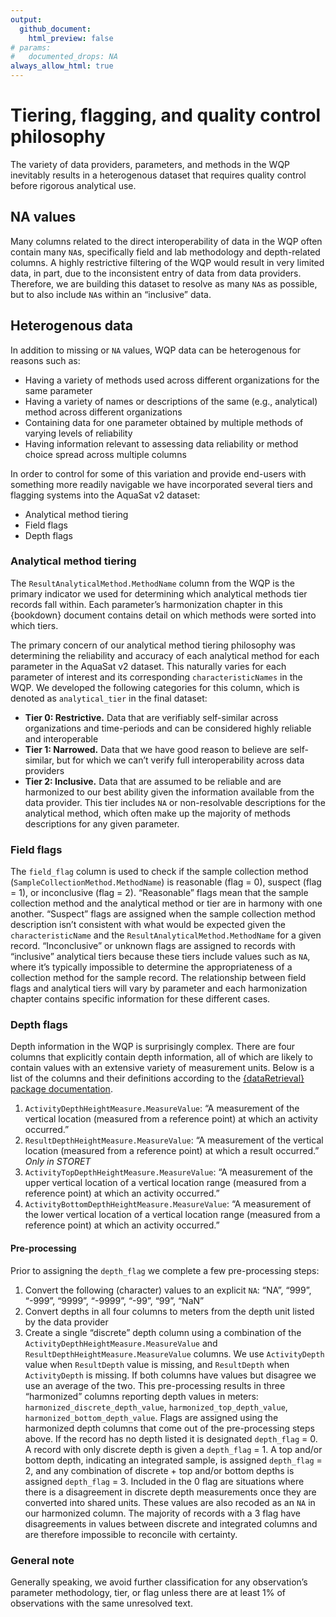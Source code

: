```yaml
---
output:
  github_document:
    html_preview: false
# params:
#   documented_drops: NA
always_allow_html: true
---
```

# Tiering, flagging, and quality control philosophy 

The variety of data providers, parameters, and methods in the WQP inevitably results in a heterogenous dataset that requires quality control before rigorous analytical use.

## NA values
Many columns related to the direct interoperability of data in the WQP often contain many `NA`s, specifically field and lab methodology and depth-related columns. A highly restrictive filtering of the WQP would result in very limited data, in part, due to the inconsistent entry of data from data providers. Therefore, we are building this dataset to resolve as many `NA`s as possible, but to also include `NA`s within an "inclusive" data.

## Heterogenous data
In addition to missing or `NA` values, WQP data can be heterogenous for reasons such as:

+ Having a variety of methods used across different organizations for the same parameter
+ Having a variety of names or descriptions of the same (e.g., analytical) method across different organizations
+ Containing data for one parameter obtained by multiple methods of varying levels of reliability
+ Having information relevant to assessing data reliability or method choice spread across multiple columns

In order to control for some of this variation and provide end-users with something more readily navigable we have incorporated several tiers and flagging systems into the AquaSat v2 dataset:

+ Analytical method tiering
+ Field flags
+ Depth flags

### Analytical method tiering
The `ResultAnalyticalMethod.MethodName` column from the WQP is the primary indicator we used for determining which analytical methods tier records fall within. Each parameter's harmonization chapter in this {bookdown} document contains detail on which methods were sorted into which tiers.

The primary concern of our analytical method tiering philosophy was determining the reliability and accuracy of each analytical method for each parameter in the AquaSat v2 dataset. This naturally varies for each parameter of interest and its corresponding `characteristicNames` in the WQP. We developed the following categories for this column, which is denoted as `analytical_tier` in the final dataset: 

+ **Tier 0: Restrictive.** Data that are verifiably self-similar across organizations and time-periods and can be considered highly reliable and interoperable
+ **Tier 1: Narrowed.** Data that we have good reason to believe are self-similar, but for which we can’t verify full interoperability across data providers
+ **Tier 2: Inclusive.** Data that are assumed to be reliable and are harmonized to our best ability given the information available from the data provider. This tier includes `NA` or non-resolvable descriptions for the analytical method, which often make up the majority of methods descriptions for any given parameter.

### Field flags
The `field_flag` column is used to check if the sample collection method (`SampleCollectionMethod.MethodName`) is reasonable (flag = 0), suspect (flag = 1), or inconclusive (flag = 2).  "Reasonable" flags mean that the sample collection method and the analytical method or tier are in harmony with one another. "Suspect" flags are assigned when the sample collection method description isn’t consistent with what would be expected given the `characteristicName` and the `ResultAnalyticalMethod.MethodName` for a given record. "Inconclusive" or unknown flags are assigned to records with "inclusive" analytical tiers because these tiers include values such as `NA`, where it's typically impossible to determine the appropriateness of a collection method for the sample record. The relationship between field flags and analytical tiers will vary by parameter and each harmonization chapter contains specific information for these different cases.

### Depth flags
Depth information in the WQP is surprisingly complex. There are four columns that explicitly contain depth information, all of which are likely to contain values with an extensive variety of measurement units. Below is a list of the columns and their definitions according to the [{dataRetrieval} package documentation](https://rconnect.usgs.gov/dataRetrieval/reference/readWQPqw.html).

1. `ActivityDepthHeightMeasure.MeasureValue`: "A measurement of the vertical location (measured from a reference point) at which an activity occurred."
2. `ResultDepthHeightMeasure.MeasureValue`: "A measurement of the vertical location (measured from a reference point) at which a result occurred." *Only in STORET*
3. `ActivityTopDepthHeightMeasure.MeasureValue`: "A measurement of the upper vertical location of a vertical location range (measured from a reference point) at which an activity occurred."
4. `ActivityBottomDepthHeightMeasure.MeasureValue`: "A measurement of the lower vertical location of a vertical location range (measured from a reference point) at which an activity occurred."

#### Pre-processing
Prior to assigning the `depth_flag` we complete a few pre-processing steps:

1. Convert the following (character) values to an explicit `NA`: "NA", "999", "-999", "9999", "-9999", "-99", "99", "NaN"
2. Convert depths in all four columns to meters from the depth unit listed by the data provider
3. Create a single "discrete" depth column using a combination of the `ActivityDepthHeightMeasure.MeasureValue` and `ResultDepthHeightMeasure.MeasureValue` columns. We use `ActivityDepth` value when `ResultDepth` value is missing, and `ResultDepth` when `ActivityDepth` is missing. If both columns have values but disagree we use an average of the two. This pre-processing results in three "harmonized" columns reporting depth values in meters: `harmonized_discrete_depth_value`, `harmonized_top_depth_value`, `harmonized_bottom_depth_value`. Flags are assigned using the harmonized depth columns that come out of the pre-processing steps above. If the record has no depth listed it is designated `depth_flag` = 0. A record with only discrete depth is given a `depth_flag` = 1. A top and/or bottom depth, indicating an integrated sample, is assigned `depth_flag` = 2, and any combination of discrete + top and/or bottom depths is assigned `depth_flag` = 3. Included in the 0 flag are situations where there is a disagreement in discrete depth measurements once they are converted into shared units. These values are also recoded as an `NA` in our harmonized column. The majority of records with a 3 flag have disagreements in values between discrete and integrated columns and are therefore impossible to reconcile with certainty. 

### General note
Generally speaking, we avoid further classification for any observation's parameter methodology, tier, or flag unless there are at least 1% of observations with the same unresolved text.

